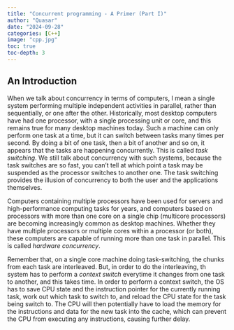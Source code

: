 ```yaml
---
title: "Concurrent programming - A Primer (Part I)"
author: "Quasar"
date: "2024-09-28"
categories: [C++]      
image: "cpp.jpg"
toc: true
toc-depth: 3
---
```


## An Introduction

When we talk about concurrency in terms of computers, I mean a single system performing multiple independent activities in parallel, rather than sequentially, or one after the other. Historically, most desktop computers have had one processor, with a single processing unit or core, and this remains true for many desktop machines today. Such a machine can only perform one task at a time, but it can switch between tasks many times per second. By doing a bit of one task, then a bit of another and so on, it appears that the tasks are happening concurrently. This is called *task switching*. We still talk about concurrency with such systems, because the task switches are so fast, you can't tell at which point a task may be suspended as the processor switches to another one. The task switching provides the illusion of concurrency to both the user and the applications themselves.

Computers containing multiple processors have been used for servers and high-performance computing tasks for years, and computers based on processors with more than one core on a single chip (multicore processors) are becoming increasingly common as desktop machines. Whether they have multiple processors or multiple cores within a processor (or both), these computers are capable of running more than one task in parallel. This is called *hardware concurrency*. 

Remember that, on a single core machine doing task-switching, the chunks from each task are interleaved. But, in order to do the interleaving, th system has to perform a *context switch* everytime it changes from one task to another, and this takes time. In order to perform a context switch, the OS has to save CPU state and the instruction pointer for the currently running task, work out which task to switch to, and reload the CPU state for the task being switch to. The CPU will then potentially have to load the memory for the instructions and data for the new task into the cache, which can prevent the CPU from executing any instructions, causing further delay.



